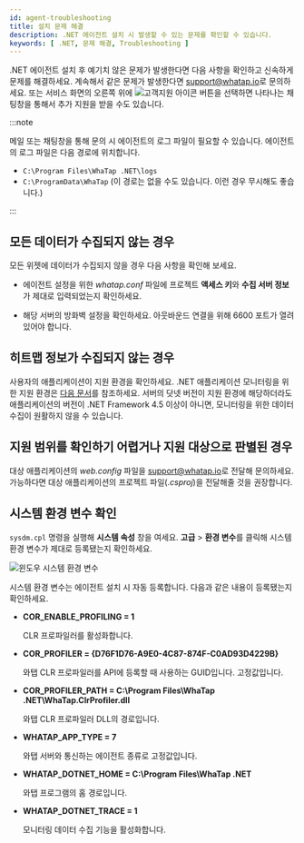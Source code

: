 ```yaml
---
id: agent-troubleshooting
title: 설치 문제 해결
description: .NET 에이전트 설치 시 발생할 수 있는 문제를 확인할 수 있습니다.
keywords: [ .NET, 문제 해결, Troubleshooting ]
---
```


.NET 에이전트 설치 후 예기치 않은 문제가 발생한다면 다음 사항을 확인하고 신속하게 문제를 해결하세요. 계속해서 같은 문제가 발생한다면 [support@whatap.io](mailto:support@whatap.io)로 문의하세요. 또는 서비스 화면의 오른쪽 위에 ![고객지원 아이콘](/img/ico-help.svg) 버튼을 선택하면 나타나는 채팅창을 통해서 추가 지원을 받을 수도 있습니다.

:::note

메일 또는 채팅창을 통해 문의 시 에이전트의 로그 파일이 필요할 수 있습니다. 에이전트의 로그 파일은 다음 경로에 위치합니다.

- `C:\Program Files\WhaTap .NET\logs`
- `C:\ProgramData\WhaTap` (이 경로는 없을 수도 있습니다. 이런 경우 무시해도 좋습니다.)

:::

## 모든 데이터가 수집되지 않는 경우

<ImgLang img='dotnet-apm-troubleshooting-connection-fail.png' desc='' />

모든 위젯에 데이터가 수집되지 않을 경우 다음 사항을 확인해 보세요.

- 에이전트 설정을 위한 *whatap.conf* 파일에 프로젝트 **액세스 키**와 **수집 서버 정보**가 제대로 입력되었는지 확인하세요.

- 해당 서버의 방화벽 설정을 확인하세요. 아웃바운드 연결을 위해 6600 포트가 열려있어야 합니다.

## 히트맵 정보가 수집되지 않는 경우

<ImgLang img='dotnet-apm-troubleshooting-none-hitmap.png' desc='' />

사용자의 애플리케이션이 지원 환경을 확인하세요. .NET 애플리케이션 모니터링을 위한 지원 환경은 [다음 문서](supported-spec)를 참조하세요. 서버의 닷넷 버전이 지원 환경에 해당하더라도 애플리케이션의 버전이 .NET Framework 4.5 이상이 아니면, 모니터링을 위한 데이터 수집이 원활하지 않을 수 있습니다.

## 지원 범위를 확인하기 어렵거나 지원 대상으로 판별된 경우

대상 애플리케이션의 *web.config* 파일을 [support@whatap.io](mailto:support@whatap.io)로 전달해 문의하세요. 가능하다면 대상 애플리케이션의 프로젝트 파일(*.csproj*)을 전달해줄 것을 권장합니다.

## 시스템 환경 변수 확인

`sysdm.cpl` 명령을 실행해 **시스템 속성** 창을 여세요. **고급** > **환경 변수**를 클릭해 시스템 환경 변수가 제대로 등록됐는지 확인하세요.

![윈도우 시스템 환경 변수](https://img.whatap.io/media/agent_dotnet/install/system_properties.png)

시스템 환경 변수는 에이전트 설치 시 자동 등록합니다. 다음과 같은 내용이 등록됐는지 확인하세요.

* **COR_ENABLE_PROFILING = 1**

  CLR 프로파일러를 활성화합니다.

* **COR_PROFILER = \{D76F1D76-A9E0-4C87-874F-C0AD93D4229B\}**

  와탭 CLR 프로파일러를 API에 등록할 때 사용하는 GUID입니다. 고정값입니다.

* **COR_PROFILER_PATH = C:\Program Files\WhaTap .NET\WhaTap.ClrProfiler.dll**

  와탭 CLR 프로파일러 DLL의 경로입니다.

* **WHATAP_APP_TYPE = 7**

  와탭 서버와 통신하는 에이전트 종류로 고정값입니다.

* **WHATAP_DOTNET_HOME = C:\Program Files\WhaTap .NET**

  와탭 프로그램의 홈 경로입니다.

* **WHATAP_DOTNET_TRACE = 1**

  모니터링 데이터 수집 기능을 활성화합니다.

